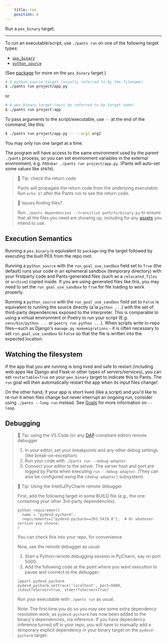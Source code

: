 ```yaml
---
    title: run
    position: 6
---
```


Run a `pex_binary` target.

---

To run an executable/script, use `./pants run` on one of the following target types:

* [`pex_binary`](doc:reference-pex_binary)
* [`python_source`](doc:reference-python_source)

(See [package](doc:python-package-goal) for more on the `pex_binary` target.)

```bash
# A python_source target (usually referred to by the filename)
$ ./pants run project/app.py
```

or

```bash
# A pex_binary target (must be referred to by target name)
$ ./pants run project:app
```

To pass arguments to the script/executable, use `--` at the end of the command, like this:

```bash
$ ./pants run project/app.py -- --arg1 arg2
```

You may only run one target at a time.

The program will have access to the same environment used by the parent `./pants` process, so you can set environment variables in the external environment, e.g. `FOO=bar ./pants run project/app.py`. (Pants will auto-set some values like `$PATH`).

> 📘 Tip: check the return code
>
> Pants will propagate the return code from the underlying executable. Run `echo $?` after the Pants run to see the return code.

> 🚧 Issues finding files?
>
> Run `./pants dependencies --transitive path/to/binary.py` to ensure that all the files you need are showing up, including for any [assets](doc:assets) you intend to use.

Execution Semantics
-------------------

Running a `pex_binary` is equivalent to `package`-ing the target followed by executing the built PEX from the repo root.

Running a `python_source` with the `run_goal_use_sandbox` field set to `True` (the default) runs your code in an ephemeral sandbox (temporary directory) with your firstparty code and Pants-generated files (such as a `relocated_files` or `archive`) copied inside. If you are using generated files like this, you may need to set the `run_goal_use_sandbox` to `True` for file loading to work properly.

Running a `python_source` with the `run_goal_use_sandbox` field set to `False` is equivalent to running the source directly (a la `python ...`) with the set of third-party dependencies exposed to the interpreter. This is comparable to using a virtual environment or Poetry to run your script (E.g. `venv/bin/python ...` or `poetry run python ...`). When scripts write in-repo files—such as Django's `manage.py makemigrations` - it is often necessary to set `run_goal_use_sandbox` to `False` so that the file is written into the expected location.


Watching the filesystem
-----------------------

If the app that you are running is long lived and safe to restart (including web apps like Django and Flask or other types of servers/services), you can set `restartable=True` on your `pex_binary` target to indicate this to Pants. The `run` goal will then automatically restart the app when its input files change!

On the other hand, if your app is short lived (like a script) and you'd like to re-run it when files change but never interrupt an ongoing run, consider using `./pants --loop run` instead. See [Goals](doc:goals#running-goals) for more information on `--loop`.

Debugging
---------

> 📘 Tip: using the VS Code (or any [DAP](https://microsoft.github.io/debug-adapter-protocol/)-compliant editor) remote debugger
>
>
> 1. In your editor, set your breakpoints and any other debug settings (like break-on-exception).
> 2. Run your code with `./pants run --debug-adapter`.
> 3. Connect your editor to the server. The server host and port are logged by Pants when executing `run --debug-adaptor`. (They can also be configured using the `[debug-adapter]` subsystem).

> 📘 Tip: Using the IntelliJ/PyCharm remote debugger
>
> First, add the following target in some BUILD file (e.g., the one containing your other 3rd-party dependencies):
>
> ```
> python_requirement(
>   name = "pydevd-pycharm",
>   requirements=["pydevd-pycharm==203.5419.8"],  # Or whatever version you choose.
> )
> ```
>
> You can check this into your repo, for convenience.
>
> Now, use the remote debugger as usual:
>
> 1. Start a Python remote debugging session in PyCharm, say on port 5000.
> 2. Add the following code at the point where you want execution to pause and connect to the debugger:
>
> ```
> import pydevd_pycharm
> pydevd_pycharm.settrace('localhost', port=5000, stdoutToServer=True, stderrToServer=True)
> ```
>
> Run your executable with `./pants run` as usual.
>
> Note: The first time you do so you may see some extra dependency resolution work, as `pydevd-pycharm` has now been added to the binary's dependencies, via inference. If you have dependency inference turned off in your repo, you will have to manually add a temporary explicit dependency in your binary target on the `pydevd-pycharm` target.